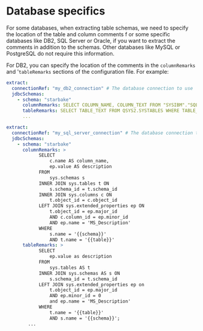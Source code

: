 # Database specifics

For some databases, when extracting table schemas, we need to specify the location of the table and column comments f
or some specific databases like DB2, SQL Server or Oracle, if you want to extract the comments in addition to the schemas.
Other databases like MySQL or PostgreSQL do not require this information.

For DB2, you can specify the location of the comments in the `columnRemarks` and '`tableRemarks` sections of the configuration file. For example:



<Tabs groupId="databases">
<TabItem value="db2" label="DB2">

```yaml title="metadata/extract/db2_extract.yaml"
extract:
  connectionRef: "my_db2_connection" # The database connection to use
  jdbcSchemas:
    - schema: "starbake"
      columnRemarks: SELECT COLUMN_NAME, COLUMN_TEXT FROM "SYSIBM"."SQLCOLUMNS" WHERE TABLE_SCHEM = '{{schema}}' AND TABLE_NAME = '{{table}}'
      tableRemarks: SELECT TABLE_TEXT FROM QSYS2.SYSTABLES WHERE TABLE_SCHEMA = '{{schema}}' AND TABLE_NAME = '{{table}}'
      ...
```
</TabItem>
<TabItem value="MSSQL" label="SQL Server">

```yaml title="metadata/extract/sqlserver_extract.yaml"
extract:
  connectionRef: "my_sql_server_connection" # The database connection to use
  jdbcSchemas:
    - schema: "starbake"
      columnRemarks: >
            SELECT
            	c.name AS column_name,
            	ep.value AS description
            FROM
            	sys.schemas s
            INNER JOIN sys.tables t ON
            	s.schema_id = t.schema_id
            INNER JOIN sys.columns c ON
            	t.object_id = c.object_id
            LEFT JOIN sys.extended_properties ep ON
            	t.object_id = ep.major_id
            	AND c.column_id = ep.minor_id
            	AND ep.name = 'MS_Description'
            WHERE
            	s.name = '{{schema}}'
            	AND t.name = '{{table}}'
      tableRemarks: >
            SELECT
            	ep.value as description
            FROM
            	sys.tables AS t
            INNER JOIN sys.schemas AS s ON
            	s.schema_id = t.schema_id
            LEFT JOIN sys.extended_properties ep on
            	t.object_id = ep.major_id
            	AND ep.minor_id = 0
            	and ep.name = 'MS_Description'
            WHERE
            	t.name = '{{table}}'
            	AND s.name = '{{schema}}';
        ...
```
</TabItem>
</Tabs>
